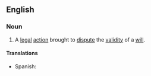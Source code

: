 ==English==

===Noun===
{{en-noun}}

# {{lb|en|legal}} A [[legal]] [[action]] brought to [[dispute]] the [[validity]] of a [[will]].

====Translations====
{{trans-top|legal action brought to dispute the validity of a will}}
* Spanish: {{t|es|litigación sobre un testamento|f}}
{{trans-mid}}
{{trans-bottom}}